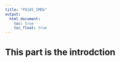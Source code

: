 ```yaml
---
title: "P8105_IMDb"
output: 
  html_document:
    toc: true
    toc_float: true
---
```

<html>  
    <head>  
        <meta charset="UTF-8">
    </head>  
    <script type="text/javascript">  
        function disptime(){  
            var today=new Date();  
            var hh=today.getHours();  
            var mm=today.getMinutes();
            var ss = today.getSeconds();
            if(hh<10){hh = "0"+hh;}
            if(mm<10){mm = "0"+mm;}
            if(ss<10){ss = "0"+ss;}
            document.getElementById("myclock").innerHTML="<h3>Time now: "+hh+":"+mm+":"+ss+"</h4>"  
        }   
        //setInterval
        var mytime = setInterval("disptime()",1000);  
    </script>  
    <body onload="disptime()">  
        <div id="myclock"></div>  
    </body>  
</html>

# This part is the introdction

